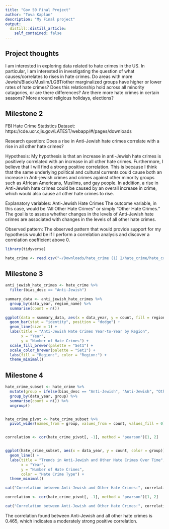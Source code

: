 ```yaml
---
title: "Gov 50 Final Project"
author: "Tova Kaplan"
description: "My Final project"
output:
  distill::distill_article:
    self_contained: false
---
```




## Project thoughts

I am interested in exploring data related to hate crimes in the US. In particular, I am interested in investigating the question of what causes/correlates to rises in hate crimes. Do areas with more Jewish/Black/Muslim/LGBT/other marginalized groups have higher or lower rates of hate crimes? Does this relationship hold across all minority catagories, or are there differences? Are there more hate crimes in certain seasons? More around religious holidays, elections? 

## Milestone 2
FBI Hate Crime Statistics Dataset: https://cde.ucr.cjis.gov/LATEST/webapp/#/pages/downloads 

Research question: Does a rise in Anti-Jewish hate crimes correlate with a rise in all other hate crimes? 

Hypothesis: My hypothesis is that an increase in anti-Jewish hate crimes is positively correlated with an increase in all other hate crimes. Furthermore, I believe that I will find a strong positive correlation. This is because I think that the same underlying political and cultural currents could cause both an increase in Anti-jewish crimes and crimes against other minority groups such as African Americans, Muslims, and gay people. In addition, a rise in Anti-Jewish hate crimes could be caused by an overall increase in crime, which would also cause all other hate crimes to rise. 

Explanatory variables: Anti-Jewish Hate Crimes
The outcome variable, in this case, would be "All Other Hate Crimes" or simply "Other Hate Crimes." The goal is to assess whether changes in the levels of Anti-Jewish hate crimes are associated with changes in the levels of all other hate crimes.


Observed pattern: The observed pattern that would provide support for my hypothesis would be if I perform a correlation analysis and discover a correlation coefficient above 0. 



```r
library(tidyverse)
```
```r
hate_crime <- read.csv("~/Downloads/hate_crime (1) 2/hate_crime/hate_crime.csv")
```


## Milestone 3

```r
anti_jewish_hate_crimes <- hate_crime %>%
  filter(bias_desc == "Anti-Jewish")

summary_data <- anti_jewish_hate_crimes %>%
  group_by(data_year, region_name) %>%
  summarise(count = n())

ggplot(data = summary_data, aes(x = data_year, y = count, fill = region_name, color = region_name)) +
  geom_bar(stat = "identity", position = "dodge") +
  geom_line(size = 1) +
  labs(title = "Anti-Jewish Hate Crimes Year-to-Year by Region",
       x = "Year",
       y = "Number of Hate Crimes") +
  scale_fill_brewer(palette = "Set1") +
  scale_color_brewer(palette = "Set1") +
  labs(fill = "Region:", color = "Region:") +  
  theme_minimal() 
```
## Milestone 4

```r
hate_crime_subset <- hate_crime %>%
  mutate(group = ifelse(bias_desc == "Anti-Jewish", "Anti-Jewish", "Other Hate Crimes")) %>%
  group_by(data_year, group) %>%
  summarise(count = n()) %>%
  ungroup()


hate_crime_pivot <- hate_crime_subset %>%
  pivot_wider(names_from = group, values_from = count, values_fill = 0)


correlation <- cor(hate_crime_pivot[, -1], method = "pearson")[1, 2]


ggplot(hate_crime_subset, aes(x = data_year, y = count, color = group)) +
  geom_line() +
  labs(title = "Trends in Anti-Jewish and Other Hate Crimes Over Time",
       x = "Year",
       y = "Number of Hate Crimes",
       color = "Hate Crime Type") +
  theme_minimal()

cat("Correlation between Anti-Jewish and Other Hate Crimes:", correlation, "\n")
```
```r
correlation <- cor(hate_crime_pivot[, -1], method = "pearson")[1, 2]

cat("Correlation between Anti-Jewish and Other Hate Crimes:", correlation, "\n")
```

The correlation found between Anti-Jewish and all other hate crimes is 0.465, which indicates a moderately strong positive correlation. 



